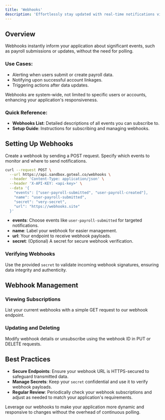 ```yaml
---
title: 'Webhooks'
description: 'Effortlessly stay updated with real-time notifications via our Webhooks service.'
--- 
```


## Overview
Webhooks instantly inform your application about significant events, such as payroll submissions or updates, without the need for polling.

### Use Cases:
- Alerting when users submit or create payroll data.
- Notifying upon successful account linkages.
- Triggering actions after data updates.

Webhooks are system-wide, not limited to specific users or accounts, enhancing your application's responsiveness.

### Quick Reference:
- **Webhooks List**: Detailed descriptions of all events you can subscribe to.
- **Setup Guide**: Instructions for subscribing and managing webhooks.

## Setting Up Webhooks

Create a webhook by sending a POST request. Specify which events to monitor and where to send notifications.

```bash
curl --request POST \
  --url https://api.sandbox.goteal.co/webhooks \
  --header 'Content-Type: application/json' \
  --header 'X-API-KEY: <api-key>' \
  --data '{
    "events": ["user-payroll-submitted", "user-payroll-created"],
    "name": "user-payroll-submitted",
    "secret": "very-secret",
    "url": "https://webhooks.site"
  }'
```
- **events**: Choose events like `user-payroll-submitted` for targeted notifications.
- **name**: Label your webhook for easier management.
- **url**: Your endpoint to receive webhook payloads.
- **secret**: (Optional) A secret for secure webhook verification.

### Verifying Webhooks
Use the provided `secret` to validate incoming webhook signatures, ensuring data integrity and authenticity.

## Webhook Management

### Viewing Subscriptions
List your current webhooks with a simple GET request to our webhook endpoint.

### Updating and Deleting
Modify webhook details or unsubscribe using the webhook ID in PUT or DELETE requests.

## Best Practices

- **Secure Endpoints**: Ensure your webhook URL is HTTPS-secured to safeguard transmitted data.
- **Manage Secrets**: Keep your `secret` confidential and use it to verify webhook payloads.
- **Regular Review**: Periodically check your webhook subscriptions and adjust as needed to match your application's requirements.

Leverage our webhooks to make your application more dynamic and responsive to changes without the overhead of continuous polling.